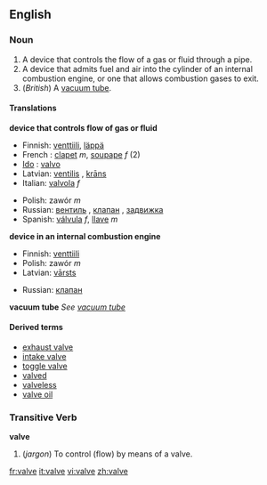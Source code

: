 ==English==

===Noun===
{{en-noun}}

# A device that controls the flow of a gas or fluid through a pipe.
# A device that admits fuel and air into the cylinder of an internal combustion engine, or one that allows combustion gases to exit.
# (''British'') A [[vacuum tube]].

====Translations====

'''device that controls flow of gas or fluid'''
{{top}}
*Finnish: [[venttiili]], [[läppä]]
*French : [[clapet]] ''m'', [[soupape]] ''f'' (2)
*[[Ido]] : [[valvo]]
*Latvian: [[ventilis]] {{m}}, [[krāns]] {{m}}
*Italian: [[valvola]] ''f''
{{mid}}
*Polish: zawór ''m''
*Russian: [[вентиль]] {{m}}, [[клапан]] {{m}}, [[задвижка]] {{m}}
*Spanish: [[válvula]] ''f'', [[llave]] ''m''
{{bottom}}

'''device in an internal combustion engine'''
{{top}}
*Finnish: [[venttiili]]
*Polish: zawór ''m''
*Latvian: [[vārsts]] {{m}}
{{mid}}
*Russian: [[клапан]] {{m}}
{{bottom}}

'''vacuum tube'''
''See [[vacuum tube]]''


====Derived terms====
*[[exhaust valve]]
*[[intake valve]]
*[[toggle valve]]
*[[valved]]
*[[valveless]]
*[[valve oil]]

===Transitive Verb===
'''valve'''

# (''jargon'') To control (flow) by means of a valve.

<!--These translations are to be moved into the pages for the related terms listed above.
'''Intake valve'''
*Spanish: válvula de admisión
'''Toggle valve'''
*Spanish: válvula purgadora
-->

[[fr:valve]]
[[it:valve]]
[[vi:valve]]
[[zh:valve]]